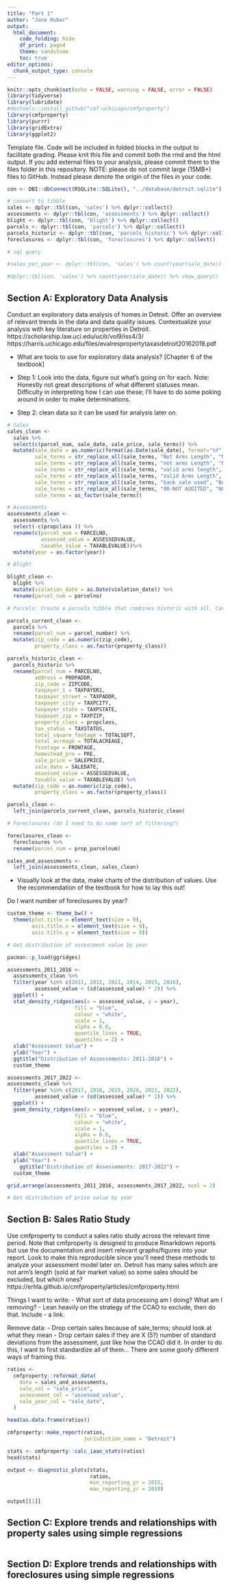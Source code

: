 ```yaml
---
title: "Part 1"
author: "Jane Huber"
output: 
  html_document:
    code_folding: hide
    df_print: paged
    theme: sandstone
    toc: true
editor_options: 
  chunk_output_type: console
---
```


```r
knitr::opts_chunk$set(echo = FALSE, warning = FALSE, error = FALSE)
library(tidyverse)
library(lubridate)
#devtools::install_github("cmf-uchicago/cmfproperty")
library(cmfproperty)
library(purrr)
library(gridExtra)
library(ggplot2)

```

Template file. Code will be included in folded blocks in the output to facilitate grading. Please knit this file and commit both the rmd and the html output. If you add external files to your analysis, please commit them to the files folder in this repository. NOTE: please do not commit large (15MB+) files to GitHub. Instead please denote the origin of the files in your code. 

```r

con <- DBI::dbConnect(RSQLite::SQLite(), "../database/detroit.sqlite")

# convert to tibble
sales <- dplyr::tbl(con, 'sales') %>% dplyr::collect()
assessments <- dplyr::tbl(con, 'assessments') %>% dplyr::collect()
blight <- dplyr::tbl(con, 'blight') %>% dplyr::collect()
parcels <- dplyr::tbl(con, 'parcels') %>% dplyr::collect()
parcels_historic <- dplyr::tbl(con, 'parcels_historic') %>% dplyr::collect()
foreclosures <- dplyr::tbl(con, 'foreclosures') %>% dplyr::collect()

# sql query

#sales_per_year <- dplyr::tbl(con, 'sales') %>% count(year(sale_date))

#dplyr::tbl(con, 'sales') %>% count(year(sale_date)) %>% show_query()

```

## Section A: Exploratory Data Analysis


Conduct an exploratory data analysis of homes in Detroit. Offer an overview of relevant trends in the data and data quality issues. Contextualize your analysis with key literature on properties in Detroit.
https://scholarship.law.uci.edu/ucilr/vol9/iss4/3/
https://harris.uchicago.edu/files/evalrespropertytaxasdetroit20162018.pdf

- What are tools to use for exploratory data analysis? [Chapter 6 of the textbook]

- Step 1: Look into the data, figure out what's going on for each.
Note: Honestly not great descriptions of what different statuses mean. Difficulty in interpreting how I can use these; I'll have to do some poking around in order to make determinations.

- Step 2: clean data so it can be used for analysis later on.
```r

# Sales
sales_clean <- 
  sales %>% 
  select(c(parcel_num, sale_date, sale_price, sale_terms)) %>% 
  mutate(sale_date = as.numeric(format(as.Date(sale_date), format="%Y")),
         sale_terms = str_replace_all(sale_terms, "Not Arms Length", "NOT ARMS LENGTH"),
         sale_terms = str_replace_all(sale_terms, "not arms Length", "NOT ARMS LENGTH"),
         sale_terms = str_replace_all(sale_terms, "valid arms length", "VALID ARMS LENGTH"),
         sale_terms = str_replace_all(sale_terms, "Valid Arms Length", "VALID ARMS LENGTH"),
         sale_terms = str_replace_all(sale_terms, "bank sale used", "BANK SALE USED"),
         sale_terms = str_replace_all(sale_terms, "00-NOT AUDITED", "NOT AUDITED"),
         sale_terms = as_factor(sale_terms))

# Assessments
assessments_clean <-
  assessments %>%
  select(-c(propclass )) %>%
  rename(c(parcel_num = PARCELNO,
           assessed_value = ASSESSEDVALUE,
           taxable_value = TAXABLEVALUE))%>%
  mutate(year = as.factor(year))

# Blight

blight_clean <- 
  blight %>% 
  mutate(violation_date = as.Date(violation_date)) %>% 
  rename(parcel_num = parcelno)

# Parcels: Create a parcels tibble that combines historic with all. Can filter down later if needed.

parcels_current_clean <- 
  parcels %>% 
  rename(parcel_num = parcel_number) %>% 
  mutate(zip_code = as.numeric(zip_code),
         property_class = as.factor(property_class))

parcels_historic_clean <- 
  parcels_historic %>% 
  rename(parcel_num = PARCELNO,
         address = PROPADDR,
         zip_code = ZIPCODE,
         taxpayer_1 = TAXPAYER1,
         taxpayer_street = TAXPADDR,
         taxpayer_city = TAXPCITY,
         taxpayer_state = TAXPSTATE,
         taxpayer_zip = TAXPZIP,
         property_class = propclass,
         tax_status = TAXSTATUS,
         total_square_footage = TOTALSQFT,
         total_acreage = TOTALACREAGE,
         frontage = FRONTAGE,
         homestead_pre = PRE,
         sale_price = SALEPRICE,
         sale_date = SALEDATE,
         assessed_value = ASSESSEDVALUE,
         taxable_value = TAXABLEVALUE) %>% 
  mutate(zip_code = as.numeric(zip_code),
         property_class = as.factor(property_class))

parcels_clean <- 
  left_join(parcels_current_clean, parcels_historic_clean)

# Foreclosures (do I need to do some sort of filtering?)

foreclosures_clean <- 
  foreclosures %>% 
  rename(parcel_num = prop_parcelnum)

sales_and_assessments <- 
  left_join(assessments_clean, sales_clean)

```


- Visually look at the data, make charts of the distribution of values.
Use the recommendation of the textbook for how to lay this out!

Do I want number of foreclosures by year?


```r

custom_theme <- theme_bw() +
  theme(plot.title = element_text(size = 9),
        axis.title.x = element_text(size = 9), 
        axis.title.y = element_text(size = 9))

# Get distribution of assessment value by year

pacman::p_load(ggridges)

assessments_2011_2016 <- 
  assessments_clean %>% 
  filter(year %in% c(2011, 2012, 2013, 2014, 2015, 2016),
         assessed_value < (sd(assessed_value) * 2)) %>% 
  ggplot() +
  stat_density_ridges(aes(x = assessed_value, y = year),
                      fill = "blue", 
                      colour = "white", 
                      scale = 1, 
                      alpha = 0.6,
                      quantile_lines = TRUE, 
                      quantiles = 2) +
  xlab("Assessment Value") + 
  ylab("Year") + 
  ggtitle("Distribution of Assessements: 2011-2016") +
  custom_theme

assessments_2017_2022 <- 
assessments_clean %>% 
  filter(year %in% c(2017, 2018, 2019, 2020, 2021, 2022),
         assessed_value < (sd(assessed_value) * 2)) %>% 
  ggplot() +
  geom_density_ridges(aes(x = assessed_value, y = year),
                      fill = "blue", 
                      colour = "white", 
                      scale = 1, 
                      alpha = 0.6,
                      quantile_lines = TRUE, 
                      quantiles = 2) +
  xlab("Assessment Value") + 
  ylab("Year") + 
    ggtitle("Distribution of Assessements: 2017-2022") +
  custom_theme

grid.arrange(assessments_2011_2016, assessments_2017_2022, ncol = 2)

# Get distribution of price value by year


```

## Section B: Sales Ratio Study

Use cmfproperty to conduct a sales ratio study across the relevant time period. Note that cmfproperty is designed to produce Rmarkdown reports but use the documentation and insert relevant graphs/figures into your report. Look to make this reproducible since you’ll need these methods to analyze your assessment model later on. Detroit has many sales which are not arm’s length (sold at fair market value) so some sales should be excluded, but which ones?
https://erhla.github.io/cmfproperty/articles/cmfproperty.html

Things I want to write:
- What sort of data processing am I doing? What am I removing?
- Lean heavily on the strategy of the CCAO to exclude, then do that. Include
- a link.

Remove data:
- Drop certain sales because of sale_terms; should look at what they mean
- Drop certain sales if they are X (5?) number of standard deviations from the assessment, just like how the CCAO did it. In order to do this, I want to first standardize all of them... There are some goofy different ways of framing this.




```r

ratios <-
  cmfproperty::reformat_data(
    data = sales_and_assessments,
    sale_col = "sale_price",
    assessment_col = "assessed_value",
    sale_year_col = "sale_date",
  )

head(as.data.frame(ratios))

cmfproperty::make_report(ratios, 
                         jurisdiction_name = "Detroit")

stats <- cmfproperty::calc_iaao_stats(ratios)
head(stats)

output <- diagnostic_plots(stats, 
                           ratios, 
                           min_reporting_yr = 2015, 
                           max_reporting_yr = 2019)

output[[1]]


```


## Section C: Explore trends and relationships with property sales using simple regressions

```r


```

## Section D: Explore trends and relationships with foreclosures using simple regressions

```r


```
